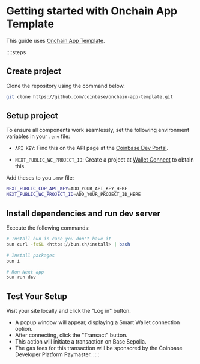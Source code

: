 # Getting started with Onchain App Template
This guide uses [Onchain App Template](https://github.com/coinbase/onchain-app-template/tree/main).

::::steps
## Create project
Clone the repository using the command below.

```bash
git clone https://github.com/coinbase/onchain-app-template.git
```

## Setup project
To ensure all components work seamlessly, set the following environment variables in your `.env` file:

- `API KEY`: Find this on the API page at the [Coinbase Dev Portal](https://portal.cdp.coinbase.com/access/api).

- `NEXT_PUBLIC_WC_PROJECT_ID`: Create a project at [Wallet Connect](https://cloud.reown.com) to obtain this.

Add theses to you `.env` file:

```bash
NEXT_PUBLIC_CDP_API_KEY=ADD_YOUR_API_KEY_HERE
NEXT_PUBLIC_WC_PROJECT_ID=ADD_YOUR_PROJECT_ID_HERE
```

## Install dependencies and run dev server
Execute the following commands:

```bash
# Install bun in case you don't have it
bun curl -fsSL <https://bun.sh/install> | bash

# Install packages
bun i

# Run Next app
bun run dev
```

## Test Your Setup

Visit your site locally and click the "Log in" button.
- A popup window will appear, displaying a Smart Wallet connection option.
- After connecting, click the "Transact" button.
- This action will initiate a transaction on Base Sepolia.
- The gas fees for this transaction will be sponsored by the Coinbase Developer Platform Paymaster.
::::